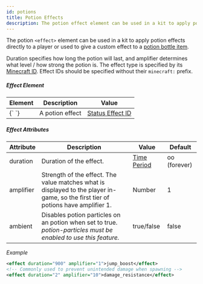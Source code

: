 ```yaml
---
id: potions
title: Potion Effects
description: The potion effect element can be used in a kit to apply potion effects directly to a player or used to give a custom effect to a potion bottle item.
---
```


The potion `<effect>` element can be used in a kit to apply potion effects directly to a player or used to give a custom effect to a [potion bottle item](/docs/modules/gear/items#potions).

Duration specifies how long the potion will last, and amplifier determines what level / how strong the potion is.
The effect type is specified by its [Minecraft ID](/docs/reference/items/potions#potion-names--colors).
Effect IDs should be specified without their `minecraft:` prefix.

##### Effect Element

<div className="table-container">
  <table>
    <thead>
      <tr>
        <th>Element</th>
        <th>Description</th>
        <th>Value</th>
      </tr>
    </thead>
    <tbody>
      <tr>
        <td>
          <label>{`<effect> </effect>`}</label>
        </td>
        <td>A potion effect</td>
        <td>
          <a href="/docs/reference/items/potions">Status Effect ID</a>
        </td>
      </tr>
    </tbody>
  </table>
</div>

##### Effect Attributes

<div className="table-container">
  <table>
    <thead>
      <tr>
        <th>Attribute</th>
        <th>Description</th>
        <th>Value</th>
        <th>Default</th>
      </tr>
    </thead>
    <tbody>
      <tr>
        <td>
          <label>duration</label>
        </td>
        <td>Duration of the effect.</td>
        <td>
          <a href="/docs/reference/misc/time-periods">Time Period</a>
        </td>
        <td>oo (forever)</td>
      </tr>
      <tr>
        <td>
          <label>amplifier</label>
        </td>
        <td>
          Strength of the effect. The value matches what is displayed to the
          player in-game, so the first tier of potions have amplifier 1.
        </td>
        <td>
          <span className="badge badge--primary">Number</span>
        </td>
        <td>1</td>
      </tr>
      <tr>
        <td>
          <label>ambient</label>
        </td>
        <td>
          Disables potion particles on an potion when set to true.
          <br />
          <em>
            <label>potion-particles</label> must be enabled to use this feature.
          </em>
        </td>
        <td>
          <span className="badge badge--primary">true/false</span>
        </td>
        <td>false</td>
      </tr>
    </tbody>
  </table>
</div>

_Example_

```xml
<effect duration="900" amplifier="1">jump_boost</effect>
<!-- Commonly used to prevent unintended damage when spawning -->
<effect duration="2" amplifier="10">damage_resistance</effect>
```
